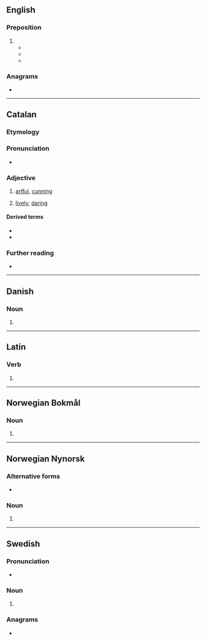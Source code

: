 {{also|Arter|ärter}}
==English==

===Preposition===
{{en-prep}}

# {{pronunciation spelling of|en|after}}
#* {{RQ:Dickens Great Expectations|chapter=3|text=His right name was Compeyson; and that's the man, dear boy, what you see me a-pounding in the ditch, according to what you truly told your comrade '''arter''' I was gone last night.}}
#* {{RQ:Dickens Great Expectations|chapter=39|text=It was the money left me, and the gains of the first few year wot I sent home to Mr. Jaggers - all for you - when he first come '''arter''' you, agreeable to my letter.}}
#* {{quote-book|en|year=2000|author=Alexander Kent|title=Colours Aloft!|publisher=McBooks Press|isbn=0935526722|page=115
|passage="Is he asleep at last?"...
|t="Aye, sir. So 'e should, '''arter''' what I put in 'is Madeira!"}}

===Anagrams===
* {{anagrams|en|a=aerrt|Terra|arrêt|rater|retar|tarre|terra}}

----

==Catalan==

===Etymology===
{{af|ca|art|-er}}

===Pronunciation===
* {{ca-IPA}}

===Adjective===
{{ca-adj}}

# [[artful]], [[cunning]]
#: {{syn|ca|arterós}}
# [[lively]], [[daring]]
#: {{syn|ca|viu|atrevit}}

====Derived terms====
* {{l|ca|arteria}}
* {{l|ca|arterós}}

===Further reading===
* {{R:IEC2}}

----

==Danish==

===Noun===
{{head|da|noun form|g=c}}

# {{indefinite plural of|da|art}}

----

==Latin==

===Verb===
{{la-verb-form|arter}}

# {{inflection of|la|artō||1|s|pres|pasv|subj}}

----

==Norwegian Bokmål==

===Noun===
{{head|nb|noun form|g=m|g2=f}}

# {{inflection of|nb|art||indefinite|p}}

----

==Norwegian Nynorsk==

===Alternative forms===
* {{l|nn|artar}}

===Noun===
{{head|nn|noun form|g=m|g2=f}}

# {{inflection of|nn|art||indefinite|f|p}}

----

==Swedish==

===Pronunciation===
* {{audio|sv|LL-Q9027 (swe)-Salgo60-arter.wav|Audio}}

===Noun===
{{head|sv|noun form}}

# {{sv-noun-form-indef-pl|art}}

===Anagrams===
* {{anagrams|sv|a=aerrt|retar}}